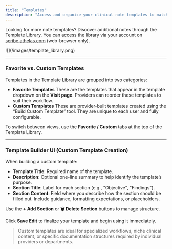```yaml
---
title: "Templates"
description: "Access and organize your clinical note templates to match your workflow."
---
```


Looking for more note templates? Discover additional notes through the Template Library. You can access the library via your account on [scribe.athelas.com](scribe.athelas.com) (web-browser only).


<Frame>
  ![](/images/template_library.png)
</Frame>

---

### Favorite vs. Custom Templates

Templates in the Template Library are grouped into two categories:

- **Favorite Templates**
  These are the templates that appear in the template dropdown on the **Visit page**. Providers can reorder these templates to suit their workflow.
- **Custom Templates**
  These are provider-built templates created using the “Build Custom Template” tool. They are unique to each user and fully configurable.

To switch between views, use the **Favorite / Custom** tabs at the top of the Template Library.

---

### Template Builder UI (Custom Template Creation)

When building a custom template:

- **Template Title**: Required name of the template.
- **Description**: Optional one-line summary to help identify the template’s purpose.
- **Section Title**: Label for each section (e.g., "Objective", "Findings").
- **Section Content**: Field where you describe how the section should be filled out. Include guidance, formatting expectations, or placeholders.

Use the **\+ Add Section** or **🗑 Delete Section** buttons to manage structure.

Click **Save Edit** to finalize your template and begin using it immediately.

> Custom templates are ideal for specialized workflows, niche clinical content, or specific documentation structures required by individual providers or departments.